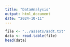 ```yaml
---
title: "DataAnalysis"
output: html_document
date: "2024-10-11"
---
```


```r
file <- "../assets/aadt.txt"
data <- read.table(file)
head(data)
```
